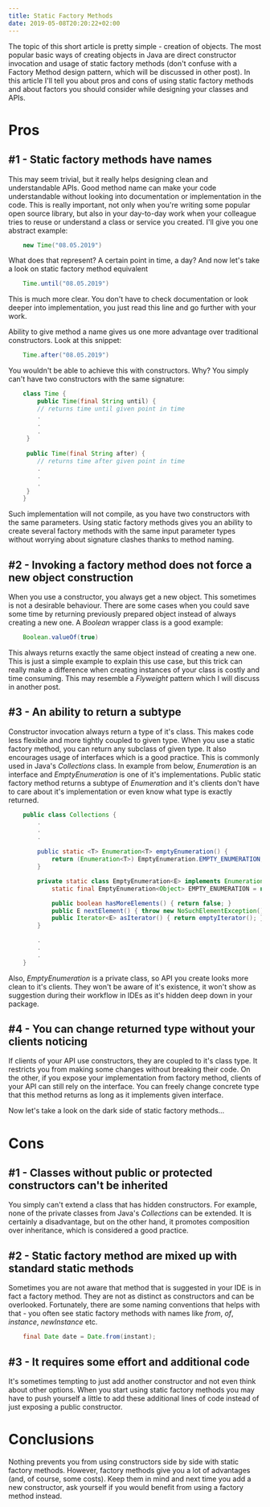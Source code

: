 ```yaml
---
title: Static Factory Methods
date: 2019-05-08T20:20:22+02:00
---
```

The topic of this short article is pretty simple - creation of objects. The most popular basic ways of creating objects in Java are direct constructor invocation and usage of static factory methods (don't confuse with a Factory Method design pattern, which will be discussed in other post). In this article I'll tell you about pros and cons of using static factory methods and  about factors you should consider while designing your classes and APIs.

# Pros

## #1 - Static factory methods have names

This may seem trivial, but it really helps designing clean and understandable APIs. Good method name can make your code understandable without looking into documentation or implementation in the code. This is really important, not only when you're writing some popular open source library, but also in your day-to-day work when your colleague tries to reuse or understand a class or service you created. I'll give you one abstract example:
```Java
    new Time("08.05.2019")
```
What does that represent? A certain point in time, a day? And now let's take a look on static factory method equivalent
```Java
    Time.until("08.05.2019")
```
This is much more clear. You don't have to check documentation or look deeper into implementation, you just read this line and go further with your work.

Ability to give method a name gives us one more advantage over traditional constructors. Look at this snippet:
```Java
    Time.after("08.05.2019")
```
You wouldn't be able to achieve this with constructors. Why? You simply can't have two constructors with the same signature:
```Java
    class Time {
    	public Time(final String until) { 
    	// returns time until given point in time
    	.
    	.
    	.
     } 
    
     public Time(final String after) { 
    	// returns time after given point in time
    	.
    	.
    	.
     }
    }
```
Such implementation will not compile, as you have two constructors with the same parameters. Using static factory methods gives you an ability to create several factory methods with the same input parameter types without worrying about signature clashes thanks to method naming.

## #2 - Invoking a factory method does not force a new object construction

When you use a constructor, you always get a new object. This sometimes is not a desirable behaviour. There are some cases when you could save some time by returning previously prepared object instead of always creating a new one. A *Boolean* wrapper class is a good example:
```Java
    Boolean.valueOf(true)
```
This always returns exactly the same object instead of creating a new one. This is just a simple example to explain this use case, but this trick can really make a difference when creating instances of your class is costly and time consuming. This may resemble a *Flyweight* pattern which I will discuss in another post.

## #3 -  An ability to return a subtype

Constructor invocation always return a type of it's class. This makes code less flexible and more tightly coupled to given type. When you use a static factory method, you can return any subclass of given type. It also encourages usage of interfaces which is a good practice. This is commonly used in Java's *Collections* class. In example from below, *Enumeration* is an interface and *EmptyEnumeration* is one of it's implementations. Public static factory method returns a subtype of *Enumeration* and it's clients don't have to care about it's implementation or even know what type is exactly returned.
```Java
    public class Collections {
        .
        .
        .

        public static <T> Enumeration<T> emptyEnumeration() {
            return (Enumeration<T>) EmptyEnumeration.EMPTY_ENUMERATION;
        }

        private static class EmptyEnumeration<E> implements Enumeration<E> {
            static final EmptyEnumeration<Object> EMPTY_ENUMERATION = new EmptyEnumeration<>();

            public boolean hasMoreElements() { return false; }
            public E nextElement() { throw new NoSuchElementException(); }
            public Iterator<E> asIterator() { return emptyIterator(); }
        }

        .
        .
        .
    }
```
Also, *EmptyEnumeration* is a private class, so API you create looks more clean to it's clients. They won't be aware of it's existence, it won't show as suggestion during their workflow in IDEs as it's hidden deep down in your package. 

## #4 - You can change returned type without your clients noticing

If clients of your API use constructors, they are coupled to it's class type. It restricts you from making some changes without breaking their code. On the other, if you expose your implementation from factory method, clients of your API can still rely on the interface. You can freely change concrete type that this method returns as long as it implements given interface. 

Now let's take a look on the dark side of static factory methods...

# Cons

## #1 - Classes without public or protected constructors can't be inherited

You simply can't extend a class that has hidden constructors. For example, none of the private classes from Java's *Collections* can be extended. It is certainly a disadvantage, but on the other hand, it promotes composition over inheritance, which is considered a good practice.

## #2 - Static factory method are mixed up with standard static methods

Sometimes you are not aware that method that is suggested in your IDE is in fact a factory method. They are not as distinct as constructors and can be overlooked. Fortunately, there are some naming conventions that helps with that - you often see static factory methods with names like *from*, *of*, *instance*, *newInstance* etc.
```Java
    final Date date = Date.from(instant);
```
## #3 - It requires some effort and additional code

It's sometimes tempting to just add another constructor and not even think about other options. When you start using static factory methods you may have to push yourself a little  to add these additional lines of code instead of just exposing a public constructor.

# Conclusions

Nothing prevents you from using constructors side by side with static factory methods. However, factory methods give you a lot of advantages (and, of course, some costs). Keep them in mind and next time you add a new constructor, ask yourself if you would benefit from using a factory method instead.